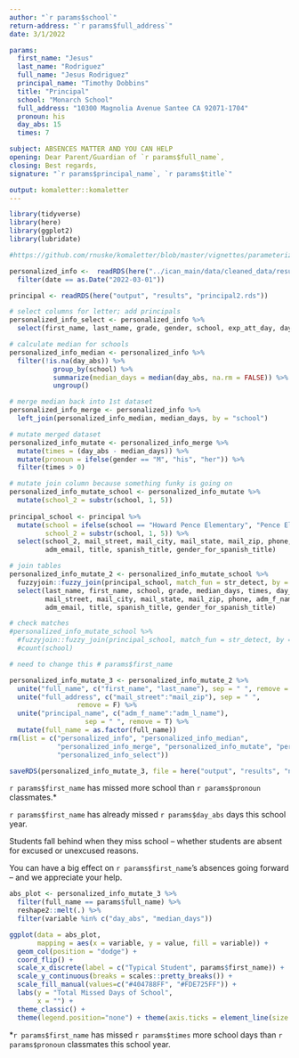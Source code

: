 ```yaml
---
author: "`r params$school`"
return-address: "`r params$full_address`"
date: 3/1/2022

params:  
  first_name: "Jesus" 
  last_name: "Rodriguez"
  full_name: "Jesus Rodriguez"
  principal_name: "Timothy Dobbins"
  title: "Principal"
  school: "Monarch School"
  full_address: "10300 Magnolia Avenue Santee CA 92071-1704"
  pronoun: his
  day_abs: 15
  times: 7

subject: ABSENCES MATTER AND YOU CAN HELP
opening: Dear Parent/Guardian of `r params$full_name`, 
closing: Best regards,
signature: "`r params$principal_name`, `r params$title`"

output: komaletter::komaletter
---
```


```r
library(tidyverse)
library(here)
library(ggplot2)
library(lubridate)

#https://github.com/rnuske/komaletter/blob/master/vignettes/parameterized_letter.Rmd
```

```r
personalized_info <-  readRDS(here("../ican_main/data/cleaned_data/results_factor_mar.rds")) %>%
  filter(date == as.Date("2022-03-01"))

principal <- readRDS(here("output", "results", "principal2.rds"))
```

```r
# select columns for letter; add principals
personalized_info_select <- personalized_info %>%
  select(first_name, last_name, grade, gender, school, exp_att_day, day_abs, pct_abs, date)

# calculate median for schools  
personalized_info_median <- personalized_info %>%
  filter(!is.na(day_abs)) %>%
           group_by(school) %>%
           summarize(median_days = median(day_abs, na.rm = FALSE)) %>%
           ungroup()

# merge median back into 1st dataset
personalized_info_merge <- personalized_info %>%
  left_join(personalized_info_median, median_days, by = "school")

# mutate merged dataset
personalized_info_mutate <- personalized_info_merge %>%
  mutate(times = (day_abs - median_days)) %>%
  mutate(pronoun = ifelse(gender == "M", "his", "her")) %>%
  filter(times > 0)

# mutate join column because something funky is going on
personalized_info_mutate_school <- personalized_info_mutate %>%
  mutate(school_2 = substr(school, 1, 5))
  
principal_school <- principal %>%
  mutate(school = ifelse(school == "Howard Pence Elementary", "Pence Elementary", principal$school),
         school_2 = substr(school, 1, 5)) %>%
  select(school_2, mail_street, mail_city, mail_state, mail_zip, phone, adm_f_name, adm_l_name,
         adm_email, title, spanish_title, gender_for_spanish_title)

# join tables
personalized_info_mutate_2 <- personalized_info_mutate_school %>%
  fuzzyjoin::fuzzy_join(principal_school, match_fun = str_detect, by = "school_2", mode = "left") %>%
  select(last_name, first_name, school, grade, median_days, times, day_abs, pronoun,
         mail_street, mail_city, mail_state, mail_zip, phone, adm_f_name, adm_l_name,
         adm_email, title, spanish_title, gender_for_spanish_title)

# check matches
#personalized_info_mutate_school %>%
  #fuzzyjoin::fuzzy_join(principal_school, match_fun = str_detect, by = "school_2", mode = "anti") %>%
  #count(school)
```


```r
# need to change this # params$first_name

personalized_info_mutate_3 <- personalized_info_mutate_2 %>%
  unite("full_name", c("first_name", "last_name"), sep = " ", remove = F) %>%
  unite("full_address", c("mail_street":"mail_zip"), sep = " ", 
                 remove = F) %>%
  unite("principal_name", c("adm_f_name":"adm_l_name"),
                   sep = " ", remove = T) %>%
  mutate(full_name = as.factor(full_name))
rm(list = c("personalized_info", "personalized_info_median",
            "personalized_info_merge", "personalized_info_mutate", "personalized_info_mutate_2",
            "personalized_info_select"))

saveRDS(personalized_info_mutate_3, file = here("output", "results", "nudge.rds"))
```

`r params$first_name` has missed more school than `r params$pronoun` classmates.* 

`r params$first_name` has already missed `r params$day_abs` days this school year. 

Students fall behind when they miss school – whether students are absent for excused or unexcused reasons. 

You can have a big effect on `r params$first_name`’s absences going forward – and we appreciate your help.

```r
abs_plot <- personalized_info_mutate_3 %>%
  filter(full_name == params$full_name) %>%
  reshape2::melt(.) %>%
  filter(variable %in% c("day_abs", "median_days"))

ggplot(data = abs_plot,
       mapping = aes(x = variable, y = value, fill = variable)) +
  geom_col(position = "dodge") +
  coord_flip() +
  scale_x_discrete(label = c("Typical Student", params$first_name)) +
  scale_y_continuous(breaks = scales::pretty_breaks()) +
  scale_fill_manual(values=c("#404788FF", "#FDE725FF")) +
  labs(y = "Total Missed Days of School", 
       x = "") +
  theme_classic() +
  theme(legend.position="none") + theme(axis.ticks = element_line(size = 1)) +labs(x = NULL)
```


*`r params$first_name` has missed `r params$times` more school days than `r params$pronoun` classmates this school year.
